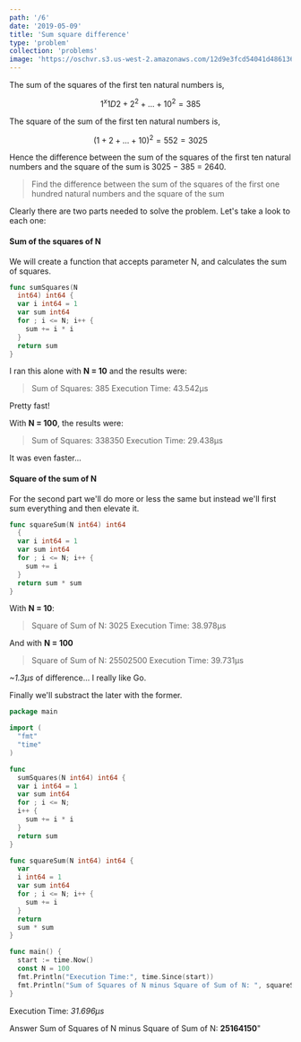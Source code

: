 ```yaml
---
path: '/6'
date: '2019-05-09'
title: 'Sum square difference'
type: 'problem'
collection: 'problems'
image: 'https://oschvr.s3.us-west-2.amazonaws.com/12d9e3fcd54041d486136750b703202a.jpg'
---
```


The sum of the squares of the first ten natural numbers is,

$$1^x1D2 + 2^2 + ... + 10^2 = 385$$

The square of the sum of the first ten natural numbers is,

$$(1 + 2 + ... + 10)^2 = 552 = 3025$$

Hence the difference between the sum of the squares of the first ten natural numbers and the square of the sum is 3025 − 385 = 2640.

> Find the difference between the sum of the squares of the first one hundred natural numbers and the square of the sum

Clearly there are two parts needed to solve the problem. Let's take a look to each one:

#### Sum of the squares of N

We will create a function that accepts parameter N, and calculates the sum of squares.

```go
func sumSquares(N
  int64) int64 {
  var i int64 = 1
  var sum int64
  for ; i <= N; i++ {
    sum += i * i
  }
  return sum
}
```

I ran this alone with **N = 10** and the results were:

> Sum of Squares: 385
> Execution Time: 43.542µs

Pretty fast!

With **N = 100**, the results were:

> Sum of Squares: 338350
> Execution Time: 29.438µs

It was even faster...

#### Square of the sum of N

For the second part we'll do more or less the same but instead we'll first sum everything and then elevate it.

```go
func squareSum(N int64) int64
  {
  var i int64 = 1
  var sum int64
  for ; i <= N; i++ {
    sum += i
  }
  return sum * sum
}
```

With **N = 10**:

> Square of Sum of N: 3025
> Execution Time: 38.978µs

And with **N = 100**

> Square of Sum of N: 25502500
> Execution Time: 39.731µs

_~1.3µs_ of difference... I really like Go.

Finally we'll substract the later with the former.

```go
package main

import (
  "fmt"
  "time"
)

func
  sumSquares(N int64) int64 {
  var i int64 = 1
  var sum int64
  for ; i <= N;
  i++ {
    sum += i * i
  }
  return sum
}

func squareSum(N int64) int64 {
  var
  i int64 = 1
  var sum int64
  for ; i <= N; i++ {
    sum += i
  }
  return
  sum * sum
}

func main() {
  start := time.Now()
  const N = 100
  fmt.Println("Execution Time:", time.Since(start))
  fmt.Println("Sum of Squares of N minus Square of Sum of N: ", squareSum(N)-sumSquares(N))
}
```

Execution Time: _31.696µs_

Answer
Sum of Squares of N minus Square of Sum of N: **25164150**"
